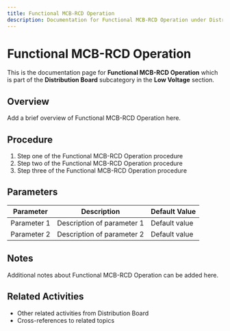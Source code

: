 ```yaml
---
title: Functional MCB-RCD Operation
description: Documentation for Functional MCB-RCD Operation under Distribution Board in Low Voltage category
---
```


# Functional MCB-RCD Operation

This is the documentation page for **Functional MCB-RCD Operation** which is part of the **Distribution Board** subcategory in the **Low Voltage** section.

## Overview

Add a brief overview of Functional MCB-RCD Operation here.

## Procedure

1. Step one of the Functional MCB-RCD Operation procedure
2. Step two of the Functional MCB-RCD Operation procedure
3. Step three of the Functional MCB-RCD Operation procedure

## Parameters

| Parameter | Description | Default Value |
|-----------|-------------|---------------|
| Parameter 1 | Description of parameter 1 | Default value |
| Parameter 2 | Description of parameter 2 | Default value |

## Notes

Additional notes about Functional MCB-RCD Operation can be added here.

## Related Activities

- Other related activities from Distribution Board
- Cross-references to related topics
